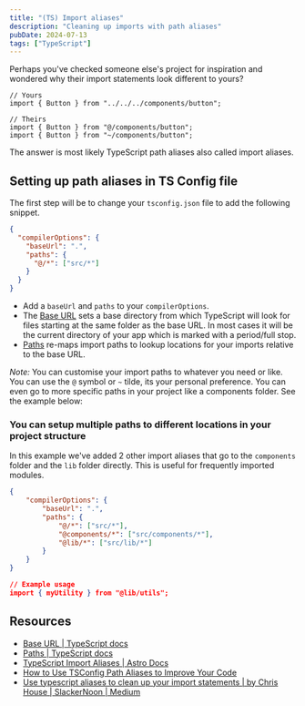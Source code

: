 ```yaml
---
title: "(TS) Import aliases"
description: "Cleaning up imports with path aliases"
pubDate: 2024-07-13
tags: ["TypeScript"]
---
```


Perhaps you've checked someone else's project for inspiration and wondered why their import statements look different to yours?

```tsx
// Yours
import { Button } from "../../../components/button";

// Theirs
import { Button } from "@/components/button";
import { Button } from "~/components/button";
```

The answer is most likely TypeScript path aliases also called import aliases.

## Setting up path aliases in TS Config file

The first step will be to change your `tsconfig.json` file to add the following snippet.

```json title="tsconfig.json" {3-6}
{
  "compilerOptions": {
    "baseUrl": ".",
    "paths": {
      "@/*": ["src/*"]
    }
  }
}
```

- Add a `baseUrl` and `paths` to your `compilerOptions`.
- The [Base URL](https://www.typescriptlang.org/tsconfig/#baseUrl) sets a base directory from which TypeScript will look for files starting at the same folder as the base URL. In most cases it will be the current directory of your app which is marked with a period/full stop.
- [Paths](https://www.typescriptlang.org/tsconfig/#paths) re-maps import paths to lookup locations for your imports relative to the base URL.

_Note:_ You can customise your import paths to whatever you need or like. You can use the `@` symbol or `~` tilde, its your personal preference. You can even go to more specific paths in your project like a components folder. See the example below:

### You can setup multiple paths to different locations in your project structure

In this example we've added 2 other import aliases that go to the `components` folder and the `lib` folder directly. This is useful for frequently imported modules.

```json title="tsconfig.json" {6-7, 13}
{
	"compilerOptions": {
		"baseUrl": ".",
		"paths": {
			"@/*": ["src/*"],
			"@components/*": ["src/components/*"],
			"@lib/*": ["src/lib/*"]
		}
	}
}

// Example usage
import { myUtility } from "@lib/utils";
```

## Resources

- [Base URL | TypeScript docs](https://www.typescriptlang.org/tsconfig/#baseUrl)
- [Paths | TypeScript docs](https://www.typescriptlang.org/tsconfig/#paths)
- [TypeScript Import Aliases | Astro Docs](https://docs.astro.build/en/guides/typescript/#import-aliases)
- [How to Use TSConfig Path Aliases to Improve Your Code](https://webreaper.dev/posts/tsconfig-paths-setup/)
- [Use typescript aliases to clean up your import statements | by Chris House | SlackerNoon | Medium](https://medium.com/slackernoon/use-typescript-aliases-to-clean-up-your-import-statements-7210b7ec2af1)